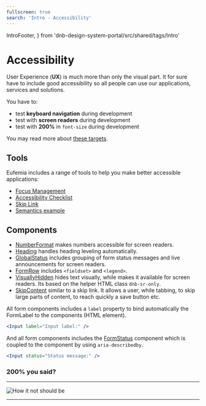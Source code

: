 ```yaml
---
fullscreen: true
search: 'Intro - Accessibility'
---
```


  IntroFooter,
} from 'dnb-design-system-portal/src/shared/tags/Intro'

<Intro>

# Accessibility

User Experience (**UX**) is much more than only the visual part. It for sure have to include good accessibility so all people can use our applications, services and solutions.

You have to:

- test **keyboard navigation** during development
- test with **screen readers** during development
- test with **200%** in `font-size` during development

You may read more about [these targets](!/uilib/usage/accessibility).

## Tools

Eufemia includes a range of tools to help you make better accessible applications:

- [Focus Management](!/uilib/usage/accessibility/focus)
- [Accessibility Checklist](!/uilib/usage/accessibility/checklist#accessibility-checklist)
- [Skip Link](!/uilib/usage/accessibility/focus#skip-link)
- [Semantics example](!/uilib/usage/accessibility/checklist#landmark--and-semantics-example)

## Components

- [NumberFormat](!/uilib/components/number-format) makes numbers accessible for screen readers.
- [Heading](!/uilib/components/heading) handles heading leveling automatically.
- [GlobalStatus](!/uilib/components/global-status) includes grouping of form status messages and live announcements for screen readers.
- [FormRow](!/uilib/layout/form-row) includes `<fieldset>` and `<legend>`.
- [VisuallyHidden](!/uilib/components/visually-hidden) hides text visually, while makes it available for screen readers. Its based on the helper HTML class `dnb-sr-only`.
- [SkipContent](!/uilib/components/skip-content) similar to a skip link. It allows a user, while tabbing, to skip large parts of content, to reach quickly a save button etc.

All form components includes a `label` property to bind automatically the FormLabel to the components (HTML element).

```jsx
<Input label="Input label:" />
```

And all form components includes the [FormStatus](!/uilib/components/form-status) component which is coupled to the component by using `aria-describedby`.

```jsx
<Input status="Status message:" />
```

### **200%** you said?

---

![How it not should be](./assets/dnb-screenshot-about-font-size.png)

---

<IntroFooter
  href="/uilib/intro/04-ux-handover"
  text="Next - UX handover"
/>

</Intro>
